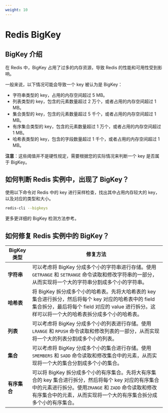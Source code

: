```yaml
---
weight: 10
---
```


# Redis BigKey

## BigKey 介绍

在 Redis 中，BigKey 占用了过多的内存资源，导致 Redis 的性能和可用性受到影响。

一般来说，以下情况可能会导致一个 key 被认为是 BigKey：

* 字符串类型的 key，占用的内存空间超过 5 MB。
* 列表类型的 key，包含的元素数量超过 2 万个，或者占用的内存空间超过 1 MB。
* 集合类型的 key，包含的元素数量超过 5 千个，或者占用的内存空间超过 1 MB。
* 有序集合类型的 key，包含的元素数量超过 1 万个，或者占用的内存空间超过 1 MB。
* 哈希表类型的 key，包含的字段数量超过 1 千个，或者占用的内存空间超过 1 MB。

**注意**：这些阈值并不是硬性规定，需要根据您的实际情况来判断一个 key 是否属于 BigKey。

## 如何判断 Redis 实例中，出现了 BigKey？

使用以下命令对 Redis 中的 key 进行采样检查，找出其中占用内存较大的 key，以及对应的类型和大小。

```bash
redis-cli --bigkeys
```

更多更详细的 BigKey 检测方法参考<ExternalSiteLink name="redis" href="trouble_shooting/20-bigkeycheck.mdx" children="BigKey 的发现与处理" />。

## 如何修复 Redis 实例中的 BigKey？

| BigKey 类型 | 修复方法 |
| --- | --- |
|**字符串**| 可以考虑将 BigKey 分成多个小的字符串进行存储。使用 `GETRANGE` 和 `SETRANGE` 命令读取和修改字符串的一部分，从而实现将一个大的字符串分割成多个小的字符串。 |
|**哈希表**|将 BigKey 拆分成多个小的哈希表。先将大哈希表的 key 集合进行拆分，然后将每个 key 对应的哈希表中的 field 集合拆分，最后将每个 field 对应的 value 进行拆分。这样可以将一个大的哈希表拆分成多个小的哈希表。|
|**列表**|可以考虑将 BigKey 分成多个小的列表进行存储。使用 `LRANGE` 和 `RPUSH` 命令读取和修改列表的一部分，从而实现将一个大的列表分割成多个小的列表。|
|**集合**|可以考虑将 BigKey 分成多个小的集合进行存储。使用 `SMEMBERS` 和 `SADD` 命令读取和修改集合中的元素，从而实现将一个大的集合分割成多个小的集合。|
|**有序集合**|可以将 BigKey 拆分成多个小的有序集合。先将大有序集合的 key 集合进行拆分，然后将每个 key 对应的有序集合中的元素进行拆分。使用`ZRANGE` 和 `ZADD` 命令读取和修改有序集合中的元素，从而实现将一个大的有序集合拆分成多个小的有序集合。|


